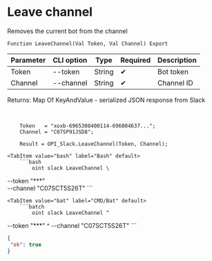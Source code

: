﻿---
sidebar_position: 10
---


# Leave channel
 Removes the current bot from the channel



`Function LeaveChannel(Val Token, Val Channel) Export`

  | Parameter | CLI option | Type | Required | Description |
  |-|-|-|-|-|
  | Token | --token | String | &#x2714; | Bot token |
  | Channel | --channel | String | &#x2714; | Channel ID |

  
  Returns:  Map Of KeyAndValue - serialized JSON response from Slack

<br/>




```bsl title="1C:Enterprise/OneScript code example"
    Token   = "xoxb-6965308400114-696804637...";
    Channel = "C07SP91JSD8";

    Result = OPI_Slack.LeaveChannel(Token, Channel);
```
 

 <Tabs>
  
    <TabItem value="bash" label="Bash" default>
        ```bash
            oint slack LeaveChannel \
 --token "***" \
 --channel "C07SCT5S26T"
        ```
    </TabItem>
  
    <TabItem value="bat" label="CMD/Bat" default>
        ```batch
            oint slack LeaveChannel ^
 --token "***" ^
 --channel "C07SCT5S26T"
        ```
    </TabItem>
</Tabs>


```json title="Result"
{
 "ok": true
}
```
